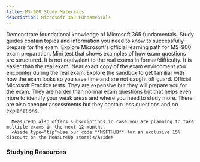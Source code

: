 ```yaml
---
title: MS-900 Study Materials
description: Microsoft 365 Fundamentals
---
```


<LinkCard title="Explore additional resources below!" href="#studying-resources" />

<Card title="Get Started" icon="star"> 
  <LinkCard title="Exam MS-900: Microsoft 365 Fundamentals" href="https://learn.microsoft.com/en-us/credentials/certifications/microsoft-365-fundamentals?WT.mc_id=studentamb_165290" target="_blank"/>
    Demonstrate foundational knowledge of Microsoft 365 fundamentals.
  <LinkCard title="MS-900 Study Guide" href="https://aka.ms/MS900-StudyGuide?WT.mc_id=studentamb_165290" target="_blank"/>
    Study guides contain topics and information you need to know to successfully prepare for the exam.
  <LinkCard title="Microsoft Learn" href="https://learn.microsoft.com/en-us/training/courses/ms-900t01?WT.mc_id=studentamb_165290" target="_blank"/>
    Explore Microsoft's official learning path for MS-900 exam preparation.
  <LinkCard title="Practice Assessment" href="https://learn.microsoft.com/credentials/certifications/microsoft-365-fundamentals/practice/assessment?assessment-type=practice&assessmentId=50&practice-assessment-type=certification&WT.mc_id=studentamb_165290" target="_blank"/>
      Mini test that shows examples of how exam questions are structured. It is not equivalent to the real exams in format/difficulty. It is easier than the real exam.
  <LinkCard title="Exam Sandbox" href="https://aka.ms/examdemo" target="_blank"/>
      Near exact copy of the exam environment you encounter during the real exam. Explore the sandbox to get familiar with how the exam looks so you save time and are not caught off guard.
</Card>

<Card title="MeasureUp Practice Tests" icon="open-book"> 
<CardGrid>
  <LinkCard title="MeasureUp Assessment" href="https://www.measureup.com/assessment-ms-900-microsoft-365-fundamentals.html#u44" target="_blank"/>
  <LinkCard title="MeasureUp Practice Test" href="https://www.measureup.com/microsoft-practice-test-ms-900-microsoft-365-fundamentals.html#u44" target="_blank"/>
</CardGrid>
  <LinkCard title="MeasureUp Subscriptions" href="https://www.measureup.com/subscription-plans-for-individuals#u44" target="_blank"/>
      Official Microsoft Practice tests. They are expensive but they will prepare you for the exam. They are harder than normal exam questions but that helps 
      even more to identify your weak areas and where you need to study more. There are also cheaper assessments but they contain less questions and no explanations.

      MeasureUp also offers subscriptions in case you are planning to take multiple exams in the next 12 months. 
      <Aside type="tip">Use our code **MSFTHUB** for an exclusive 15% discount on the MeasureUp store!</Aside>
</Card>

### Studying Resources

<Tabs>

  <TabItem label="Text">
    <CardGrid>
      <LinkCard title="Microsoft Learn" href="https://learn.microsoft.com/training/courses/ms-900t01/?WT.mc_id=studentamb_165290" target="_blank"/>
    </CardGrid>
  </TabItem>

  <TabItem label="Videos">
    <CardGrid>
      <LinkCard title="On Demand Instructor-led Training Series" href="https://learn.microsoft.com/en-us/shows/on-demand-instructor-led-training-series/?terms=MS-900&WT.mc_id=studentamb_165290" target="_blank"/>
      <LinkCard title="freeCodeCamp.org MS-900 Course" href="https://www.youtube.com/watch?v=Vw7KklJ8Lj8" target="_blank"/>
      <LinkCard title="John Savill MS-900 Study Cram" href="https://www.youtube.com/watch?v=np9jfnwnO2c" target="_blank"/>
      <LinkCard title="A Guide To Cloud" href="https://www.youtube.com/playlist?list=PLhLKc18P9YOBtDKWHVr1TwUq6_smRdCjo" target="_blank"/>
      <LinkCard title="Microsoft Virtual Training Day - Microsoft 365 Fundamentals" href="https://events.microsoft.com/en-us/allevents/?language=English&clientTimeZone=1&search=Microsoft%20365%20Virtual%20Training%20Day:%20Fundamentals" target="_blank"/>
    </CardGrid>
  </TabItem>

  <TabItem label="Tests">
  <CardGrid>
    <LinkCard title="Microsoft Learn Practice Assessment" href="https://learn.microsoft.com/credentials/certifications/microsoft-365-fundamentals/practice/assessment?assessment-type=practice&assessmentId=50&practice-assessment-type=certification&WT.mc_id=studentamb_165290" target="_blank"/>
    <LinkCard title="MeasureUp Assessment" href="https://www.measureup.com/assessment-ms-900-microsoft-365-fundamentals.html#u44" target="_blank"/>
    <LinkCard title="MeasureUp Practice Tests" href="https://www.measureup.com/microsoft-practice-test-ms-900-microsoft-365-fundamentals.html#u44" target="_blank"/>
    <LinkCard title="Whizlab Practice Tests" href="https://www.whizlabs.com/ms-900-microsoft-365-fundamentals/" target="_blank"/>
  </CardGrid>
  </TabItem>

  <TabItem label="Paid">
    <CardGrid>
    </CardGrid>
  </TabItem>

  <TabItem label="Misc">
    <CardGrid>
      <LinkCard title="Microsoft 365 E5 Developer Tenant" href="https://developer.microsoft.com/en-us/microsoft-365/dev-program?WT.mc_id=studentamb_165290" target="_blank"/>
    </CardGrid>
  </TabItem>

</Tabs>
